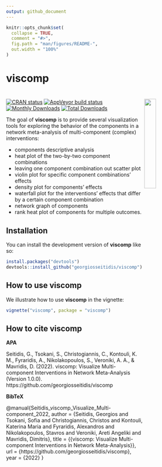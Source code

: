 ```yaml
---
output: github_document
---
```


<!-- README.md is generated from README.Rmd. Please edit that file -->

```r
knitr::opts_chunk$set(
  collapse = TRUE,
  comment = "#>",
  fig.path = "man/figures/README-",
  out.width = "100%"
)
```

# viscomp

# <img src="man/figures/viscomp_logo.png" align="right" width="25%"/>

<!-- badges: start -->
[![CRAN status](https://www.r-pkg.org/badges/version/viscomp)](https://CRAN.R-project.org/package=viscomp)
[![AppVeyor build status](https://ci.appveyor.com/api/projects/status/github/georgiosseitidis/viscomp?branch=main&svg=true)](https://ci.appveyor.com/project/georgiosseitidis/viscomp)
[![Monthly Downloads](https://cranlogs.r-pkg.org/badges/viscomp)](https://cranlogs.r-pkg.org/badges/viscomp)
[![Total Downloads](http://cranlogs.r-pkg.org/badges/grand-total/viscomp)](http://cranlogs.r-pkg.org/badges/grand-total/viscomp)
<!-- badges: end -->

The goal of **viscomp** is to provide several visualization tools for exploring the behavior of the components in a network meta-analysis of multi-component (complex) interventions: 

 * components descriptive analysis
 * heat plot of the two-by-two component combinations 
 * leaving one component combination out scatter plot 
 * violin plot for specific component combinations' effects
 * density plot for components' effects  
 * waterfall plot for the interventions' effects that differ by a certain component combination 
 * network graph of components
 * rank heat plot of components for multiple outcomes.


## Installation

You can install the development version of **viscomp** like so:

``` r
install.packages("devtools")
devtools::install_github("georgiosseitidis/viscomp")
```

## How to use viscomp

We illustrate how to use **viscomp** in the vignette:

```r
vignette("viscomp", package = "viscomp")
```

## How to cite viscomp

**APA**

Seitidis, G., Tsokani, S., Christogiannis, C., Kontouli, K. M., Fyraridis, A., Nikolakopoulos, S., Veroniki, A. A., & Mavridis, D. (2022). viscomp: Visualize Multi-component Interventions in Network Meta-Analysis (Version 1.0.0). https://github.com/georgiosseitidis/viscomp

**BibTeX**

@manual{Seitidis_viscomp_Visualize_Multi-component_2022,
author = {Seitidis, Georgios and Tsokani, Sofia and Christogiannis, Christos and Kontouli, Katerina Maria and Fyraridis, Alexandros and Nikolakopoulos, Stavros and Veroniki, Areti Angeliki and Mavridis, Dimitris},
title = {{viscomp: Visualize Multi-component Interventions in Network Meta-Analysis}},
url = {https://github.com/georgiosseitidis/viscomp},
year = {2022}
}
